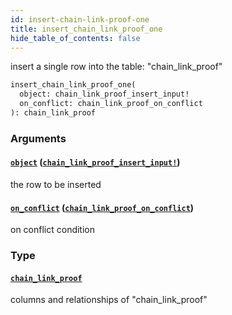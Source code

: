 ```yaml
---
id: insert-chain-link-proof-one
title: insert_chain_link_proof_one
hide_table_of_contents: false
---
```


insert a single row into the table: "chain_link_proof"

```graphql
insert_chain_link_proof_one(
  object: chain_link_proof_insert_input!
  on_conflict: chain_link_proof_on_conflict
): chain_link_proof
```

### Arguments

#### [`object`](#) ([`chain_link_proof_insert_input!`](../inputs/chain-link-proof-insert-input))

the row to be inserted

#### [`on_conflict`](#) ([`chain_link_proof_on_conflict`](../inputs/chain-link-proof-on-conflict))

on conflict condition

### Type

#### [`chain_link_proof`](../objects/chain-link-proof)

columns and relationships of "chain_link_proof"
